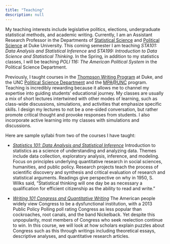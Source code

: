 ```yaml
---
title: "Teaching"
description: null
---
```


My teaching interests include legislative politics, elections, undergraduate statistical methods, and academic writing. Currently, I am an Assistant Research Professor in the Departments of [Statistical Science](https://stat.duke.edu/) and [Political Science](https://polisci.duke.edu/) at Duke University. This coming semester I am teaching *STA101: Data Analysis and Statistical Inference* and *STA199: Introduction to Data Science and Statistical Thinking*. In the Spring, in addition to my statistics classes, I will be teaching *POLI 116: The American Political System* in the Political Science Department.

Previously, I taught courses in the [Thompson Writing Program](https://twp.duke.edu/) at Duke, and the UNC [Political Science Department](https://politicalscience.unc.edu/) and the [MPA@UNC](https://onlinempa.unc.edu/) program. Teaching is incredibly rewarding because it allows me to channel my expertise into guiding students’ educational journey. My classes are usually a mix of short lectures intertwined with other modes of learning, such as class-wide discussions, simulations, and activities that emphasize specific skills. I design my lectures to not be a one-sided conversation, but rather promote critical thought and provoke responses from students. I also incorporate active learning into my classes with simulations and discussions.

Here are sample syllabi from two of the courses I have taught:

- [*Statistics 101: Data Analysis and Statistical Inference*](https://github.com/jacobfhsmith/jacobfhsmith.github.io/blob/main/STA101Syllabus_JacobSmith.pdf?raw=true) Introduction to statistics as a science of understanding and analyzing data. Themes include data collection, exploratory analysis, inference, and modeling. Focus on principles underlying quantitative research in social sciences, humanities, and public policy. Research projects teach the process of scientific discovery and synthesis and critical evaluation of research and statistical arguments. Readings give perspective on why in 1950, S. Wilks said, "Statistical thinking will one day be as necessary a qualification for efficient citizenship as the ability to read and write."

- [*Writing 101 Congress and Quantitative Writing*](https://github.com/jacobfhsmith/jacobfhsmith.github.io/blob/main/Writing101Syllabus_JacobSmith.pdf?raw=true) The American people widely view Congress to be a dysfunctional institution, with a 2013 Public Policy Polling poll rating Congress as less popular than cockroaches, root canals, and the band Nickelback. Yet despite this unpopularity, most members of Congress who seek reelection continue to win. In this course, we will look at how scholars explain puzzles about Congress such as this through writings including theoretical essays, descriptive analyses, and quantitative research articles.